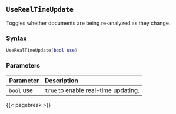 ## `UseRealTimeUpdate`

Toggles whether documents are being re-analyzed as they change.

### Syntax {-}

``` .lua
UseRealTimeUpdate(bool use)
```


### Parameters {-}

**Parameter** | **Description**
| :-- | :-- |
|`bool` use | `true` to enable real-time updating. |


{{< pagebreak >}}
